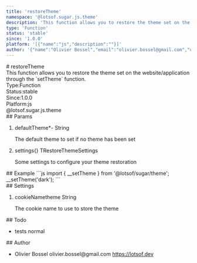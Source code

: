 ```yaml
---
title: 'restoreTheme'
namespace: '@lotsof.sugar.js.theme'
description: 'This function allows you to restore the theme set on the website/application through the `setTheme` function.'
type: 'Function'
status: 'stable'
since: '1.0.0'
platform: '[{"name":"js","description":""}]'
author: '{"name":"Olivier Bossel","email":"olivier.bossel@gmail.com","url":"https://lotsof.dev"}'
---
```

<div class="docmap-mdx">
# restoreTheme
<div class="_description typo-lead typo-format">
This function allows you to restore the theme set on the website/application through
the `setTheme` function.
</div>
<div class="_metas">
<div class="_type"><span class="_type-label">Type:</span><span class="_type-value">Function</span></div>
<div class="_status"><span class="_status-label">Status:</span><span class="_status-value -stable">stable</span></div>
<div class="_since"><span class="_since-label">Since:</span><span class="_since-value">1.0.0</span></div>
<div class="_platform"><span class="_platform-label">Platform:</span><span class="_platform-value -js">js</span></div>
</div>
<div class="_namespace">@lotsof.sugar.js.theme</div>
<div class="_params">
## Params
<ol class="_list">
<li class="_item">
<span class="_name">defaultTheme<span class="_required">*</span></span><span class="_default">-</span> <span class="_type">String</span>
<p class="_description">The default theme to set if no theme has been set</p>
</li>
<li class="_item">
<span class="_name">settings</span><span class="_default">&lcub;&rcub;</span> <span class="_type">TRestoreThemeSettings</span>
<p class="_description">Some settings to configure your theme restoration</p>
</li>
</ol>
</div>
<div class="_examples">
## Example
```js
import { __setTheme } from '@lotsof/sugar/theme';
__setTheme('dark');
```
</div>
<div class="_settings">
## Settings
<ol class="_list">
<li class="_item">
<span class="_name">cookieName</span><span class="_default">theme</span> <span class="_type">String</span>
<p class="_description">The cookie name to use to store the theme</p>
</li>
</ol>
</div>
<div class="_todo">
## Todo
<ul class="_list">
<li class="_item">
<span class="_description">tests</span>
<span class="_priority -normal">normal</span>
</li>
</ul>
</div>
<div class="_author">
## Author
<ul class="_list">
<li class="_item">
<span class="_name">Olivier Bossel</span>
<span class="_email">olivier.bossel@gmail.com</span>
<a href="https://lotsof.dev" target="_blank" class="_url">https://lotsof.dev</a>
</li>
</ul>
</div>
</div>